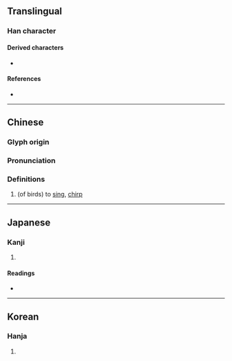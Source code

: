 {{character info}}
==Translingual==

===Han character===
{{Han char|rn=30|rad=口|as=07|sn=10|four=61041|canj=RMGT|ids=⿰口弄}}

====Derived characters====
* {{l|mul|[[𩄺]]}}

====References====
* {{Han ref|kx=0190.020|dkj=03635|dj=0409.210|hdz=10624.110|uh=54E2|ud=21730|bh=D0F1|bd=53489}}

----

==Chinese==
{{zh-forms|alt=咔}}

===Glyph origin===
{{Han etym}}

===Pronunciation===
{{zh-pron
|m=lòng
|c=lung6
|h=pfs=
|md=
|mn=lòng
|w=
|mc=y
|oc=y
|cat=n
}}

===Definitions===
{{zh-hanzi}}

# (of birds) to [[sing]], [[chirp]]

----

==Japanese==

===Kanji===
{{ja-kanji|grade=|rs=口07}}

# {{rfdef|ja|sort=口07}}

====Readings====
* {{ja-readings
|goon=る
|kanon=ろう
|kun=さえず-る}}

----

==Korean==

===Hanja===
{{ko-hanja|hangeul=롱|rv=rong|mr=rong}}

# {{rfdef|ko|sort=口07}}